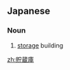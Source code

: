 ==Japanese==
{{ja-kanjitab|ちょ|ぞう|こ|yomi=on}}

===Noun===
{{ja-noun|ちょぞうこ}}

# [[storage]] building
#: {{ja-usex|ワイン貯蔵庫を訪ねる|ワイン ちょぞうこ を たずねる|visit a wine storehouse}}

[[zh:貯蔵庫]]